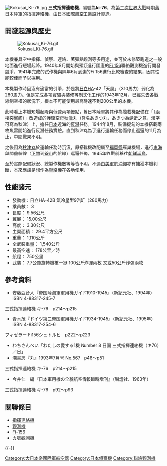 [[File:Kokusai_Ki-76.jpg|thumb]]
'''三式指揮連絡機'''，編號為'''ki-76'''，為[[第二次世界大戰|第二次世界大戰]]時期[[大日本帝國陸軍|舊日本陸軍]]的[[指揮連絡機|指揮連絡機]]，由[[日本國際航空工業|日本國際航空工業]]設計製造。

== 開發起源與歷史 ==
[[File:Kokusai_Ki-76.gif|thumb]]

本機兼具空中指揮、偵察、連絡、著彈點觀測等多用途，並可於未修築跑道之一般地面進行短場起降。1940年8月開始與預訂進行國產的[[Fi_156|Fi 156]]聯絡觀測機進行開發競爭，1941年完成的試作機與隔年6月到達的Fi 156進行比較審查的結果，因其性能較佳而予以採用。

本機製作時因沒有適當的引擎，於是將[[日立製作所|日立]]HA-42「天風」（310馬力）弱化為280馬力。但是完成各項實驗與裝修等制式化工作的1943年12月，已經失去各戰線制空權的狀況下，根本不可能使用最高時速不到200公里的本機。

此時看上本機短場起降與低速兩項優點，舊日本陸軍將其作為艦載機配備在「{{link-ja|丙型特殊船|陸軍特殊船}}（[[兩棲突擊艦|兩棲突擊艦]]）」改造成的護衛空母[[秋津丸|秋津丸]]（原名あきつ丸，あきつ為蜻蜓之意，漢字可寫為秋津）上，擔任[[日本|日本]]近海的[[反潛|反潛]]任務。1944年8月，裝備捉勾的本機搭載兩枚魚雷開始進行反潛任務實驗。直到秋津丸為了進行運輸任務而停止巡邏的11月為止，中間戰果不明。

之後因為[[秋津丸|秋津丸]]於運輸任務時沉沒，原搭載機改配屬至[[福岡縣|福岡縣]]雁巢機場，進行[[東海|東海]]與關釜航線（[[下關|下關]]到[[釜山|釜山]]的航線）巡邏任務。1945年終戰前移往[[朝鮮半島|朝鮮半島]]。

至於實際配備狀況、總製作機數等等皆不明，不過由[[美軍|美軍]]於[[沖繩|沖繩]]亦有擄獲本機判斷，本來應該是想作為[[聯絡機|聯絡機]]在各地使用。

== 性能諸元 ==
*發動機：日立HA-42B 氣冷星型9汽缸（280馬力）
*乘員數： 3
*長度： 9.56公尺
*翼展： 15.00公尺
*高度： 3.30公尺
*主翼面積： 29.4平方公尺
*重量： 1,110公斤
*全武裝重量： 1,540公斤
*最高空速： 178公里／時
*航程： 750公里
*武裝： 7.7公釐旋轉機槍一挺 100公斤炸彈兩枚 又或50公斤炸彈兩枚

== 參考資料 ==

*安藤亞音人『帝国陸海軍軍用機ガイド1910-1945』（新紀元社、1994年）ISBN 4-88317-245-7
三式指揮連絡機 キ-76　p214～p215 
*青木茂『ドイツ第三帝国軍用機ガイド1934-1945』（新紀元社、1995年）ISBN 4-88317-254-6
フィゼラー Fi156シュトルヒ　p222～p223 
*わちさんぺい「わたしの愛する1機 Number 8 日国 三式指揮連絡機（キ76）／日」
*潮書房『丸』1993年7月号 No.567　p48～p51　
三式指揮連絡機 キ-76　p214～p215 
*今井仁　編『日本軍用機の全貌航空情報臨時増刊』（酣燈社、1963年）
三式指揮連絡機 キ-76　p92～p93

== 關聯條目 ==
*[[指揮連絡機|指揮連絡機]]
*[[觀測機|觀測機]]
*[[Fi-156|Fi-156]]
*[[カ號觀測機|カ號觀測機]]
{{-}}
{{第二次世界大战日本陆军航空器}}

[[Category:大日本帝國陸軍航空器|Category:大日本帝國陸軍航空器]]
[[Category:日本偵察機|Category:日本偵察機]]
[[Category:聯絡觀測機|Category:聯絡觀測機]]